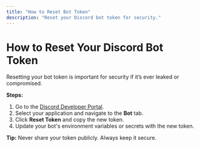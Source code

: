 ```yaml
---
title: "How to Reset Bot Token"
description: "Reset your Discord bot token for security."
---
```


# How to Reset Your Discord Bot Token

Resetting your bot token is important for security if it’s ever leaked or compromised.

**Steps:**

1. Go to the [Discord Developer Portal](https://discord.com/developers/applications).
2. Select your application and navigate to the **Bot** tab.
3. Click **Reset Token** and copy the new token.
4. Update your bot's environment variables or secrets with the new token.

**Tip:** Never share your token publicly. Always keep it secure.
